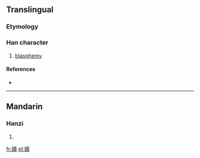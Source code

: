 ==Translingual==

===Etymology===
{{Han compound|女|賣|c1=s|c2=p|t1=female|ls=psc}}

===Han character===
{{Han char|rn=38|rad=女|as=15|sn=18|four=|canj=女土田金 (VGWC)|ids=⿰[[女]][[賣]]}}

#  [[blasphemy]]

====References====
* {{Han ref|kx=0273.280|dkj=06860|dj=0541.370|hdz=21088.090|uh=5B3B|ud=23355}}

----

==Mandarin==

===Hanzi===
{{cmn-hanzi|pin=[[dú]] ([[du2]])|wg=tu<sup>2</sup>}}

# {{defn|lang=cmn|sort=女15}}

[[fr:嬻]]
[[pl:嬻]]